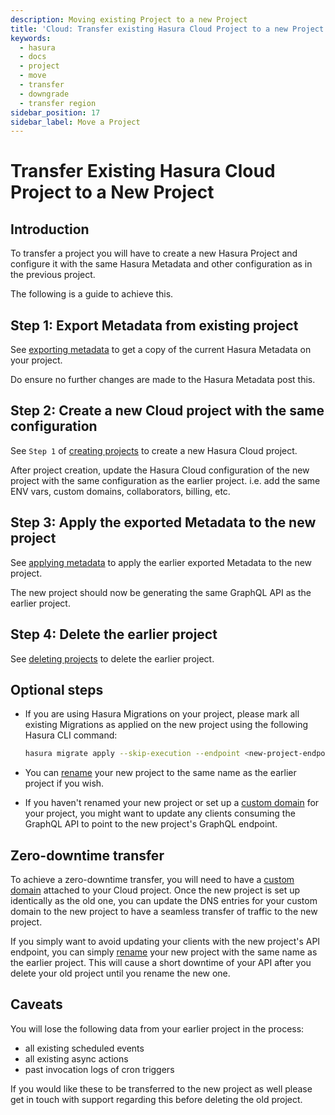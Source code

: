 ```yaml
---
description: Moving existing Project to a new Project
title: 'Cloud: Transfer existing Hasura Cloud Project to a new Project'
keywords:
  - hasura
  - docs
  - project
  - move
  - transfer
  - downgrade
  - transfer region
sidebar_position: 17
sidebar_label: Move a Project
---
```



# Transfer Existing Hasura Cloud Project to a New Project

<ProductBadge free pro ee />

## Introduction

To transfer a project you will have to create a new Hasura Project and configure it with the same Hasura Metadata and
other configuration as in the previous project.

The following is a guide to achieve this.

## Step 1: Export Metadata from existing project

See [exporting metadata](/migrations-metadata-seeds/manage-metadata.mdx) to get a copy of the current Hasura Metadata on
your project.

Do ensure no further changes are made to the Hasura Metadata post this.

## Step 2: Create a new Cloud project with the same configuration

See `Step 1` of [creating projects](/hasura-cloud/projects/create.mdx) to create a new Hasura Cloud project.

After project creation, update the Hasura Cloud configuration of the new project with the same configuration as the
earlier project. i.e. add the same ENV vars, custom domains, collaborators, billing, etc.

## Step 3: Apply the exported Metadata to the new project

See [applying metadata](/migrations-metadata-seeds/manage-metadata.mdx) to apply the earlier exported Metadata to the
new project.

The new project should now be generating the same GraphQL API as the earlier project.

## Step 4: Delete the earlier project

See [deleting projects](/hasura-cloud/projects/delete.mdx) to delete the earlier project.

## Optional steps

- If you are using Hasura Migrations on your project, please mark all existing Migrations as applied on the new project
  using the following Hasura CLI command:

  ```bash
  hasura migrate apply --skip-execution --endpoint <new-project-endpoint> --admin-secret <new-project-admin-secret> --all-databases
  ```

- You can [rename](/hasura-cloud/projects/details.mdx#rename-project) your new project to the same name as the earlier
  project if you wish.

- If you haven't renamed your new project or set up a [custom domain](/hasura-cloud/domains.mdx) for your project, you
  might want to update any clients consuming the GraphQL API to point to the new project's GraphQL endpoint.

## Zero-downtime transfer

To achieve a zero-downtime transfer, you will need to have a [custom domain](/hasura-cloud/domains.mdx) attached to your
Cloud project. Once the new project is set up identically as the old one, you can update the DNS entries for your custom
domain to the new project to have a seamless transfer of traffic to the new project.

If you simply want to avoid updating your clients with the new project's API endpoint, you can simply
[rename](/hasura-cloud/projects/details.mdx#rename-project) your new project with the same name as the earlier project.
This will cause a short downtime of your API after you delete your old project until you rename the new one.

## Caveats

You will lose the following data from your earlier project in the process:

- all existing scheduled events
- all existing async actions
- past invocation logs of cron triggers

If you would like these to be transferred to the new project as well please get in touch with support regarding this
before deleting the old project.
